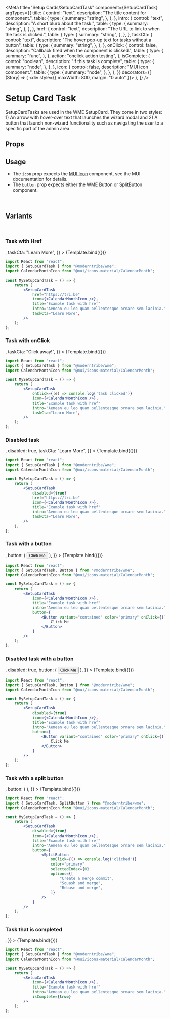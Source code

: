 
<Meta
	title="Setup Cards/SetupCardTask"
	component={SetupCardTask}
	argTypes={{
		title: {
			control: "text",
			description: "The title content for component.",
			table: {
				type: {
					summary: "string",
				},
			},
		},
		intro: {
			control: "text",
			description: "A short blurb about the task.",
			table: {
				type: {
					summary: "string",
				},
			},
		},
		href: {
			control: "text",
			description: "The URL to link to when the task is clicked.",
			table: {
				type: {
					summary: "string",
				},
			},
		},
		taskCta: {
			control: "text",
			description: "The hover pop-up text for tasks without a button",
			table: {
				type: {
					summary: "string",
				},
			},
		},
		onClick: {
			control: false,
			description: "Callback fired when the component is clicked.",
			table: {
				type: {
					summary: "func",
				},
			},
			action: "onclick action testing",
		},
		isComplete: {
			control: "boolean",
			description: "If this task is complete",
			table: {
				type: {
					summary: "node",
				},
			},
		},
		icon: {
			control: false,
			description: "MUI icon component.",
			table: {
				type: {
					summary: "node",
				},
			},
		},
	}}
	decorators={[
		(Story) => (
			<div style={{ maxWidth: 800, margin: "0 auto" }}>
				<Story />
			</div>
		),
	]}
/>


# Setup Card Task

SetupCardTasks are used in the WME <LinkTo kind="setup-cards-setupcard--actions">SetupCard</LinkTo>.
They come in two styles: 1) An arrow with hover-over text that launches the wizard modal and 2) A button
that launch non-wizard functionality such as navigating the user to a specific part of the admin area.

## Props

<ArgsTable story="." />

## Usage

-   The `icon` prop expects the <a href="https://mui.com/material-ui/material-icons/" target="_blank">MUI Icon</a> component, see the MUI documentation for details.
-   The `button` prop expects either the WME <LinkTo kind="buttons-button--primary">Button</LinkTo> or <LinkTo kind="buttons-splitbutton--primary">SplitButton</LinkTo> component.

<br />

## Variants

<br />

### Task with Href

<Canvas>
	<Story
		name="With Href"
		args={{
			href: "https://tri.be",
			title: "Example task with href",
			intro: "Aenean eu leo quam pellentesque ornare sem lacinia.",
			icon: <CalendarMonthIcon />,
			taskCta: "Learn More",
		}}
	>
		{Template.bind({})}
	</Story>
</Canvas>

```jsx
import React from "react";
import { SetupCardTask } from "@moderntribe/wme";
import CalendarMonthIcon from "@mui/icons-material/CalendarMonth";

const MySetupCardTask = () => {
	return (
		<SetupCardTask
			href="https://tri.be"
			icon={<CalendarMonthIcon />},
			title="Example task with href"
			intro="Aenean eu leo quam pellentesque ornare sem lacinia."
			taskCta="Learn More",
		/>
	);
};
```

### Task with onClick

<Canvas>
	<Story
		name="On Click"
		args={{
			title: "Example task with an onClick",
			intro: "Aenean eu leo quam pellentesque ornare sem lacinia.",
			icon: <CalendarMonthIcon />,
			taskCta: "Click away!",
		}}
	>
		{Template.bind({})}
	</Story>
</Canvas>

```jsx
import React from "react";
import { SetupCardTask } from "@moderntribe/wme";
import CalendarMonthIcon from "@mui/icons-material/CalendarMonth";

const MySetupCardTask = () => {
	return (
		<SetupCardTask
			onClick={(e) => console.log('task clicked')}
			icon={<CalendarMonthIcon />},
			title="Example task with href"
			intro="Aenean eu leo quam pellentesque ornare sem lacinia."
			taskCta="Learn More",
		/>
	);
};
```

### Disabled task

<Canvas>
	<Story
		name="Disabled"
		args={{
			title: "Example task is disabled",
			intro: "Aenean eu leo quam pellentesque ornare sem lacinia.",
			icon: <CalendarMonthIcon />,
			disabled: true,
			taskCta: "Learn More",
		}}
	>
		{Template.bind({})}
	</Story>
</Canvas>

```jsx
import React from "react";
import { SetupCardTask } from "@moderntribe/wme";
import CalendarMonthIcon from "@mui/icons-material/CalendarMonth";

const MySetupCardTask = () => {
	return (
		<SetupCardTask
			disabled={true}
			href="https://tri.be"
			icon={<CalendarMonthIcon />},
			title="Example task with href"
			intro="Aenean eu leo quam pellentesque ornare sem lacinia."
			taskCta="Learn More",
		/>
	);
};
```

### Task with a button

<Canvas>
	<Story
		name="With Button"
		args={{
			title: "Example task with a Button",
			intro: "Aenean eu leo quam pellentesque ornare sem lacinia.",
			icon: <CalendarMonthIcon />,
			button: (
				<Button variant="contained" color="primary">
					Click Me
				</Button>
			),
		}}
	>
		{Template.bind({})}
	</Story>
</Canvas>

```jsx
import React from "react";
import { SetupCardTask, Button } from "@moderntribe/wme";
import CalendarMonthIcon from "@mui/icons-material/CalendarMonth";

const MySetupCardTask = () => {
	return (
		<SetupCardTask
			icon={<CalendarMonthIcon />},
			title="Example task with href"
			intro="Aenean eu leo quam pellentesque ornare sem lacinia."
			button={
				<Button variant="contained" color="primary" onClick={() => console.log('clicked')}>
					Click Me
				</Button>
			}
		/>
	);
};
```

### Disabled task with a button

<Canvas>
	<Story
		name="Disabled With Button"
		args={{
			title: "Example task and button are disabled",
			intro: "Aenean eu leo quam pellentesque ornare sem lacinia.",
			icon: <CalendarMonthIcon />,
			disabled: true,
			button: (
				<Button variant="contained" color="primary">
					Click Me
				</Button>
			),
		}}
	>
		{Template.bind({})}
	</Story>
</Canvas>

```jsx
import React from "react";
import { SetupCardTask, Button } from "@moderntribe/wme";
import CalendarMonthIcon from "@mui/icons-material/CalendarMonth";

const MySetupCardTask = () => {
	return (
		<SetupCardTask
			disabled={true}
			icon={<CalendarMonthIcon />},
			title="Example task with href"
			intro="Aenean eu leo quam pellentesque ornare sem lacinia."
			button={
				<Button variant="contained" color="primary" onClick={() => console.log('clicked')}>
					Click Me
				</Button>
			}
		/>
	);
};
```

### Task with a split button

<Canvas>
	<Story
		name="Split Button"
		args={{
			title: "Example task with a Split Button",
			intro: "Aenean eu leo quam pellentesque ornare sem lacinia.",
			icon: <CalendarMonthIcon />,
			button: (
				<SplitButton
					color="primary"
					selectedIndex={0}
					options={[
						"Create a merge commit",
						"Squash and merge",
						"Rebase and merge",
					]}
				/>
			),
		}}
	>
		{Template.bind({})}
	</Story>
</Canvas>

```jsx
import React from "react";
import { SetupCardTask, SplitButton } from "@moderntribe/wme";
import CalendarMonthIcon from "@mui/icons-material/CalendarMonth";

const MySetupCardTask = () => {
	return (
		<SetupCardTask
			disabled={true}
			icon={<CalendarMonthIcon />},
			title="Example task with href"
			intro="Aenean eu leo quam pellentesque ornare sem lacinia."
			button={
				<SplitButton
					onClick={() => console.log('clicked')}
					color="primary"
					selectedIndex={0}
					options={[
						"Create a merge commit",
						"Squash and merge",
						"Rebase and merge",
					]}
				/>
			}
		/>
	);
};
```

### Task that is completed

<Canvas>
	<Story
		name="Completed"
		args={{
			title: "Example completed task",
			intro: "Aenean eu leo quam pellentesque ornare sem lacinia.",
			isComplete: true,
			icon: <CalendarMonthIcon />,
		}}
	>
		{Template.bind({})}
	</Story>
</Canvas>

```jsx
import React from "react";
import { SetupCardTask } from "@moderntribe/wme";
import CalendarMonthIcon from "@mui/icons-material/CalendarMonth";

const MySetupCardTask = () => {
	return (
		<SetupCardTask
			icon={<CalendarMonthIcon />},
			title="Example task with href"
			intro="Aenean eu leo quam pellentesque ornare sem lacinia."
			isComplete={true}
		/>
	);
};
```
